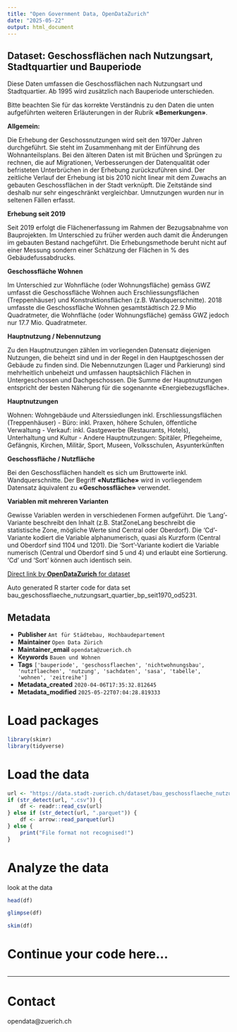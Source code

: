 ```yaml
---
title: "Open Government Data, OpenDataZurich"
date: "2025-05-22"
output: html_document
---
```


## Dataset: Geschossflächen nach Nutzungsart, Stadtquartier und Bauperiode


Diese Daten umfassen die Geschossflächen nach Nutzungsart und Stadtquartier. Ab 1995 wird zusätzlich nach Bauperiode unterschieden.

Bitte beachten Sie für das korrekte Verständnis zu den Daten die unten aufgeführten weiteren Erläuterungen in der Rubrik **«Bemerkungen»**.




**Allgemein:**

 Die Erhebung der Geschossnutzungen wird seit den 1970er Jahren durchgeführt. Sie steht im Zusammenhang mit der Einführung des Wohnanteilsplans. Bei den älteren Daten ist mit Brüchen und Sprüngen zu rechnen, die auf Migrationen, Verbesserungen der Datenqualität oder befristeten Unterbrüchen in der Erhebung zurückzuführen sind. Der zeitliche Verlauf der Erhebung ist bis 2010 nicht linear mit dem Zuwachs an gebauten Geschossflächen in der Stadt verknüpft. Die Zeitstände sind deshalb nur sehr eingeschränkt vergleichbar. Umnutzungen wurden nur in seltenen Fällen erfasst.
 

[]()

**Erhebung seit 2019**

 Seit 2019 erfolgt die Flächenerfassung im Rahmen der Bezugsabnahme von Bauprojekten. Im Unterschied zu früher werden auch damit die Änderungen im gebauten Bestand nachgeführt. Die Erhebungsmethode beruht nicht auf einer Messung sondern einer Schätzung der Flächen in % des Gebäudefussabdrucks. 
 

[]()

**Geschossfläche Wohnen**

 Im Unterschied zur Wohnfläche (oder Wohnungsfläche) gemäss GWZ umfasst die Geschossfläche Wohnen auch Erschliessungsflächen (Treppenhäuser) und Konstruktionsflächen (z.B. Wandquerschnitte). 2018 umfasste die Geschossfläche Wohnen gesamtstädtisch 22.9 Mio Quadratmeter, die Wohnfläche (oder Wohnungsfläche) gemäss GWZ jedoch nur 17.7 Mio. Quadratmeter.
 

[]()

**Hauptnutzung / Nebennutzung**

 Zu den Hauptnutzungen zählen im vorliegenden Datensatz diejenigen Nutzungen, die beheizt sind und in der Regel in den Hauptgeschossen der Gebäude zu finden sind. Die Nebennutzungen (Lager und Parkierung) sind mehrheitlich unbeheizt und umfassen hauptsächlich Flächen in Untergeschossen und Dachgeschossen. Die Summe der Hauptnutzungen entspricht der besten Näherung für die sogenannte «Energiebezugsfläche».
 

[]()

**Hauptnutzungen**

 Wohnen: Wohngebäude und Alterssiedlungen inkl. Erschliessungsflächen (Treppenhäuser) - Büro: inkl. Praxen, höhere Schulen, öffentliche Verwaltung - Verkauf: inkl. Gastgewerbe (Restaurants, Hotels), Unterhaltung und Kultur  - Andere Hauptnutzungen: Spitäler, Pflegeheime, Gefängnis, Kirchen, Militär, Sport, Museen, Volksschulen, Asyunterkünften
 

[]()

**Geschossfläche / Nutzfläche**

 Bei den Geschossflächen handelt es sich um Bruttowerte inkl. Wandquerschnitte. Der Begriff **«Nutzfläche»** wird in vorliegendem Datensatz äquivalent zu **«Geschossfläche»** verwendet.



[]()

**Variablen mit mehreren Varianten**


Gewisse Variablen werden in verschiedenen Formen aufgeführt. Die 'Lang'-Variante beschreibt den Inhalt (z.B. StatZoneLang beschreibt die statistische Zone, mögliche Werte sind Central oder Oberdorf). Die 'Cd'-Variante kodiert die Variable alphanumerisch, quasi als Kurzform (Central und Oberdorf sind 1104 und 1201). Die 'Sort'-Variante kodiert die Variable numerisch (Central und Oberdorf sind 5 und 4) und erlaubt eine Sortierung. 'Cd' und 'Sort' können auch identisch sein.


[]()



[Direct link by **OpenDataZurich** for dataset](https://data.stadt-zuerich.ch/dataset/bau_geschossflaeche_nutzungsart_quartier_bp_seit1970_od5231)

Auto generated R starter code for data set bau_geschossflaeche_nutzungsart_quartier_bp_seit1970_od5231.

## Metadata

- **Publisher** `Amt für Städtebau, Hochbaudepartement`
- **Maintainer** `Open Data Zürich`
- **Maintainer_email** `opendata@zuerich.ch`
- **Keywords** `Bauen und Wohnen`
- **Tags** `['bauperiode', 'geschossflaechen', 'nichtwohnungsbau', 'nutzflaechen', 'nutzung', 'sachdaten', 'sasa', 'tabelle', 'wohnen', 'zeitreihe']`
- **Metadata_created** `2020-04-06T17:35:32.812645`
- **Metadata_modified** `2025-05-22T07:04:28.819333`


# Load packages

```r
library(skimr)
library(tidyverse)
```

# Load the data

```r
url <- "https://data.stadt-zuerich.ch/dataset/bau_geschossflaeche_nutzungsart_quartier_bp_seit1970_od5231/download/BAU523OD5231.csv"
if (str_detect(url, ".csv")) {
    df <- readr::read_csv(url)
} else if (str_detect(url, ".parquet")) {
    df <- arrow::read_parquet(url)
} else {
    print("File format not recognised!")
}
```

# Analyze the data

look at the data
```r
head(df)
```

```r
glimpse(df)
```

```r
skim(df)
```

# Continue your code here...

```r

```

------------------------------------------------------------------------

# Contact

opendata@zuerich.ch
